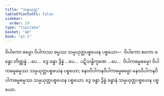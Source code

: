```yaml
---
title: "သမ္ပယုတ္တ"
tableOfContents: false
sidebar:
  order: 19
type: "tipitaka"
basket: "ab"
book: "p1-1"
---
```



<DynamicBreadcrumb />

<Division number="114" book="p1-1" e="ch" v="36" p="378">

<Paragraph number="2381" book="p1-1">
ဝိပါကော ဓမ္မော ဝိပါကဿ ဓမ္မဿ သမ္ပယုတ္တပစ္စယေန ပစ္စယော—  ဝိပါကော ဧကော ခန္ဓော တိဏ္ဏန္နံ …ပေ…  ဒွေ ခန္ဓာ ဒွိန္နံ …ပေ…  ပဋိသန္ဓိက္ခဏေ …ပေ…  ဝိပါကဓမ္မဓမ္မော ဝိပါကဓမ္မဓမ္မဿ သမ္ပယုတ္တပစ္စယေန ပစ္စယော; နေဝဝိပါကနဝိပါကဓမ္မဓမ္မော နေဝဝိပါကနဝိပါကဓမ္မဓမ္မဿ သမ္ပယုတ္တပစ္စယေန ပစ္စယော; ဒွေ ခန္ဓာ ဒွိန္နံ ခန္ဓာနံ သမ္ပယုတ္တပစ္စယေန ပစ္စယော.
</Paragraph>
</Division>